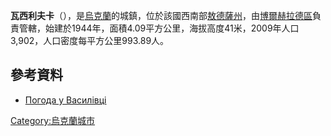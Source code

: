 {{coord|45|38|24|N|28|49|54|E|scale:30000|display=title}}

'''瓦西利夫卡'''（{{lang-uk|Василівка}}），是[[烏克蘭|烏克蘭]]的城鎮，位於該國西南部[[敖德薩州|敖德薩州]]，由[[博爾赫拉德區|博爾赫拉德區]]負責管轄，始建於1944年，面積4.09平方公里，海拔高度41米，2009年人口3,902，人口密度每平方公里993.89人。

==參考資料==
* [http://pda.weather.in.ua/ua/odesskaja/2559-long Погода у Василівці]

{{Ukraine-geo-stub}}
[[Category:烏克蘭城市|Category:烏克蘭城市]]